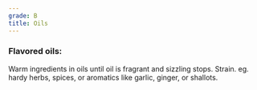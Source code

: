 ```yaml
---
grade: B
title: Oils
---
```

### Flavored oils:
Warm ingredients in oils until oil is fragrant and sizzling stops. Strain.
eg. hardy herbs, spices, or aromatics like garlic, ginger, or shallots.